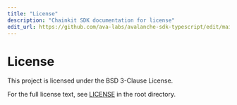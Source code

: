 ```yaml
---
title: "License"
description: "Chainkit SDK documentation for license"
edit_url: https://github.com/ava-labs/avalanche-sdk-typescript/edit/main/chainkit/LICENSE.md
---
```


# License

This project is licensed under the BSD 3-Clause License.

For the full license text, see [LICENSE](https://github.com/ava-labs/avalanche-sdk-typescript/blob/LICENSE) in the root directory.